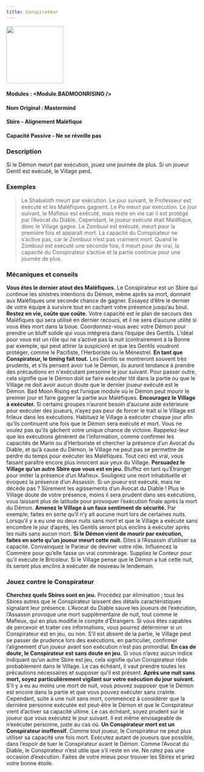 ```yaml
---
title: Conspirateur
---
```



<img src='/img/blood-on-the-clocktower/roles/conspirateur.png' height='150' />

#### Modules : <Module.BADMOONRISING />
#### Nom Original : Mastermind
#### Sbire - Alignement Maléfique
#### Capacité Passive - Ne se réveille pas

### Description

Si le Démon meurt par exécution, jouez une journée de plus. Si un joueur Gentil est exécuté, le Village perd.

### Exemples

> Le Shabaloth meurt par exécution. Le jour suivant, le Professeur est exécuté et les Maléfiques gagnent.
> Le Po meurt par exécution. Le jour suivant, le Mafieux est exécuté, mais reste en vie car il est protégé par l’Avocat du Diable. Cependant, le joueur exécuté était Maléfique, donc le Village gagne.
> Le Zombuul est exécuté, meurt pour la première fois et apparaît mort. La capacité du Conspirateur ne s’active pas, car le Zombuul n’est pas vraiment mort. Quand le Zombuul est exécuté une seconde fois, il meurt pour de vrai, la capacité du Conspirateur s’active et la partie continue pour une journée de plus.

### Mécaniques et conseils

**Vous êtes le dernier atout des Maléfiques.** Le Conspirateur est un Sbire qui continue les sinistres intentions du Démon, même après sa mort, donnant aux Maléfiques une seconde chance de gagner. Essayez d’être le dernier de votre équipe à survivre tout en cachant votre présence jusqu’au bout.
**Restez en vie, coûte que coûte.** Votre capacité est le plan de secours des Maléfiques qui sera utilisé en dernier recours, et il ne sera d’aucune utilité si vous êtes mort dans la boue. Coordonnez-vous avec votre Démon pour prendre un bluff solide qui vous intégrera dans l’équipe des Gentils. L’idéal pour vous est un rôle qui ne s’active pas la nuit (contrairement à la Bonne par exemple, qui peut attirer la suspicion) et que les Gentils voudront protéger, comme le Pacifiste, l’Herboriste ou le Ménestrel.
**En tant que Conspirateur, le timing fait tout.** Les Gentils se montreront souvent très prudents, et s’ils pensent avoir tué le Démon, ils auront tendance à prendre des précautions en n'exécutant personne le jour suivant. Pour passer outre, cela signifie que le Démon doit se faire exécuter tôt dans la partie ou que le Village ne doit avoir aucun doute que le dernier joueur exécuté est le Démon. Bad Moon Rising est l’unique module où le Démon peut mourir le premier jour et faire gagner la partie aux Maléfiques.
**Encouragez le Village à exécuter.** Si certains groupes n’auront besoin d’aucune aide extérieure pour exécuter des joueurs, n’ayez pas peur de forcer le trait si le Village est frileux dans les exécutions. Habituez le Village à exécuter chaque jour afin qu’ils continuent une fois que le Démon sera exécuté et mort. Vous ne voulez pas qu’ils gâchent votre unique chance de victoire. Rappelez-leur que les exécutions génèrent de l’information, comme confirmer les capacités de Marin ou d’Herboriste et chercher la présence d’un Avocat du Diable, et qu’à cause du Démon, le Village ne peut pas se permettre de perdre du temps pour exécuter les Maléfiques. Tout ceci est vrai, vous faisant paraître encore plus innocent aux yeux du Village.
**Persuadez le Village qu’un autre Sbire que vous est en jeu.** Bluffez en tant qu’Étranger pour imiter la présence d’un Mafieux. Soulignez une mort inhabituelle et évoquez la présence d’un Assassin. Si un joueur est exécuté, mais ne décède pas ? Sûrement les agissements d’un Avocat du Diable ! Plus le Village doute de votre présence, moins il sera prudent dans ses exécutions, vous laissant plus de latitude pour provoquer l’exécution finale après la mort du Démon.
**Amenez le Village à un faux sentiment de sécurité.** Par exemple, faites en sorte qu’il n’y ait aucune mort lors de certaines nuits. Lorsqu’il y a eu une ou deux nuits sans mort et que le Village a exécuté sans encombre le jour d’après, les Gentils seront plus enclins à exécuter après les nuits sans aucun mort.
**Si le Démon vient de mourir par exécution, faites en sorte qu’un joueur meurt cette nuit.** Dites à l’Assassin d’utiliser sa capacité. Convainquez le Parieur de deviner votre rôle. Influencez la Commère pour qu’elle fasse un vrai commérage. Suppliez le Conteur pour qu’il exécute le Bricoleur. Si le Village pense que le Démon a tué cette nuit, ils seront plus enclins à exécuter de nouveau le lendemain.

### Jouez contre le Conspirateur

**Cherchez quels Sbires sont en jeu.** Procédez par élimination ; tous les Sbires autres que le Conspirateur laissent des détails caractéristiques signalant leur présence. L’Avocat du Diable sauve les joueurs de l’exécution, l’Assassin provoque une mort supplémentaire de nuit, tout comme le Mafieux, qui en plus modifie le compte d’Étrangers. Si vous êtes capables de percevoir et traiter ces informations, vous pourrez déterminer si un Conspirateur est en jeu, ou non. S’il est absent de la partie, le Village peut se passer de prudence lors des exécutions, en particulier, confirmer l’alignement d’un joueur avant son exécution n’est pas primordial.
**En cas de doute, le Conspirateur est sans doute en jeu.** Si vous n’avez aucun indice indiquant qu’un autre Sbire est jeu, cela signifie qu’un Conspirateur rôde probablement dans le Village. Le cas échéant, il vaut prendre toutes les précautions nécessaires et supposer qu’il est présent.
**Après une nuit sans mort, soyez particulièrement vigilant sur votre exécution du jour suivant.** S’il y a eu au moins une mort de nuit, vous pouvez supposer que le Démon est encore dans la partie et que vous pouvez exécuter sans crainte. Cependant, suite à une nuit sans mort, commencez à considérer que la dernière personne exécutée est peut-être le Démon et que le Conspirateur vient d’activer sa capacité ultime. Le cas échéant, soyez prudent sur le joueur que vous exécutez le jour suivant. Il est même envisageable de n’exécuter personne, juste au cas où.
**Un Conspirateur mort est un Conspirateur inoffensif.** Comme tout joueur, le Conspirateur ne peut plus utiliser sa capacité une fois mort. Exécutez autant de joueurs que possible, dans l’espoir de tuer le Conspirateur avant le Démon. Comme l’Avocat du Diable, le Conspirateur n’est utile que s’il reste en vie. Ne ratez pas une occasion d’exécution. Faites de votre mieux pour trouver les Sbires et priez votre bonne étoile.